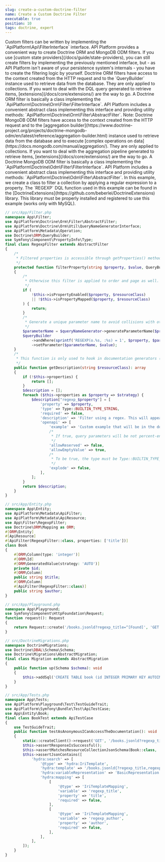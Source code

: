 ```yaml
---
slug: create-a-custom-doctrine-filter
name: Create a Custom Doctrine Filter
executable: true
position: 10
tags: doctrine, expert
---
```

<SectionGuide id="section-0">
Custom filters can be written by implementing the `ApiPlatform\Api\FilterInterface` interface.
API Platform provides a convenient way to create Doctrine ORM and MongoDB ODM filters. If you use [custom state providers](/docs/guide/state-providers), you can still create filters by implementing the previously mentioned interface, but - as API Platform isn't aware of your persistence system's internals - you have to create the filtering logic by yourself.
Doctrine ORM filters have access to the context created from the HTTP request and to the `QueryBuilder` instance used to retrieve data from the database. They are only applied to collections. If you want to deal with the DQL query generated to retrieve items, [extensions](/docs/core/extensions/) are the way to go.
A Doctrine ORM filter is basically a class implementing the `ApiPlatform\Doctrine\Orm\Filter\FilterInterface`. API Platform includes a convenient abstract class implementing this interface and providing utility methods: `ApiPlatform\Doctrine\Orm\Filter\AbstractFilter`.
Note: Doctrine MongoDB ODM filters have access to the context created from the HTTP request and to the [aggregation builder](https://www.doctrine-project.org/projects/doctrine-mongodb-odm/en/latest/reference/aggregation-builder.html) instance used to retrieve data from the database and to execute [complex operations on data](https://docs.mongodb.com/manual/aggregation/). They are only applied to collections. If you want to deal with the aggregation pipeline generated to retrieve items, [extensions](/docs/core/extensions/) are the way to go.
A Doctrine MongoDB ODM filter is basically a class implementing the `ApiPlatform\Doctrine\Odm\Filter\FilterInterface`. API Platform includes a convenient abstract class implementing this interface and providing utility methods: `ApiPlatform\Doctrine\Odm\Filter\AbstractFilter`.
In this example, we create a class to filter a collection by applying a regular expression to a property. The `REGEXP` DQL function used in this example can be found in the [DoctrineExtensions](https://github.com/beberlei/DoctrineExtensions) library. This library must be properly installed and registered to use this example (works only with MySQL).

```php
// src/App/Filter.php
namespace App\Filter;
use ApiPlatform\Doctrine\Orm\Filter\AbstractFilter;
use ApiPlatform\Doctrine\Orm\Util\QueryNameGeneratorInterface;
use ApiPlatform\Metadata\Operation;
use Doctrine\ORM\QueryBuilder;
use Symfony\Component\PropertyInfo\Type;
final class RegexpFilter extends AbstractFilter
{
    /*
     * Filtered properties is accessible through getProperties() method: property => strategy
     */
    protected function filterProperty(string $property, $value, QueryBuilder $queryBuilder, QueryNameGeneratorInterface $queryNameGenerator, string $resourceClass, Operation $operation = null, array $context = []): void
    {
        /*
         * Otherwise this filter is applied to order and page as well.
         */
        if (
            !$this->isPropertyEnabled($property, $resourceClass)
            || !$this->isPropertyMapped($property, $resourceClass)
        ) {
            return;
        }
        /*
         * Generate a unique parameter name to avoid collisions with other filters.
         */
        $parameterName = $queryNameGenerator->generateParameterName($property);
        $queryBuilder
            ->andWhere(sprintf('REGEXP(o.%s, :%s) = 1', $property, $parameterName))
            ->setParameter($parameterName, $value);
    }
    /*
     * This function is only used to hook in documentation generators (supported by Swagger and Hydra).
     */
    public function getDescription(string $resourceClass): array
    {
        if (!$this->properties) {
            return [];
        }
        $description = [];
        foreach ($this->properties as $property => $strategy) {
            $description["regexp_$property"] = [
                'property' => $property,
                'type' => Type::BUILTIN_TYPE_STRING,
                'required' => false,
                'description' => 'Filter using a regex. This will appear in the OpenAPI documentation!',
                'openapi' => [
                    'example' => 'Custom example that will be in the documentation and be the default value of the sandbox',
                    /*
                     * If true, query parameters will be not percent-encoded
                     */
                    'allowReserved' => false,
                    'allowEmptyValue' => true,
                    /*
                     * To be true, the type must be Type::BUILTIN_TYPE_ARRAY, ?product=blue,green will be ?product[]=blue&product[]=green
                     */
                    'explode' => false,
                ],
            ];
        }
        return $description;
    }
}

// src/App/Entity.php
namespace App\Entity;
use ApiPlatform\Metadata\ApiFilter;
use ApiPlatform\Metadata\ApiResource;
use App\Filter\RegexpFilter;
use Doctrine\ORM\Mapping as ORM;
#[ORM\Entity]
#[ApiResource]
#[ApiFilter(RegexpFilter::class, properties: ['title'])]
class Book
{
    #[ORM\Column(type: 'integer')]
    #[ORM\Id]
    #[ORM\GeneratedValue(strategy: 'AUTO')]
    private $id;
    #[ORM\Column]
    public string $title;
    #[ORM\Column]
    #[ApiFilter(RegexpFilter::class)]
    public string $author;
}

// src/App/Playground.php
namespace App\Playground;
use Symfony\Component\HttpFoundation\Request;
function request(): Request
{
    return Request::create('/books.jsonld?regexp_title=^[Found]', 'GET');
}

// src/DoctrineMigrations.php
namespace DoctrineMigrations;
use Doctrine\DBAL\Schema\Schema;
use Doctrine\Migrations\AbstractMigration;
final class Migration extends AbstractMigration
{
    public function up(Schema $schema): void
    {
        $this->addSql('CREATE TABLE book (id INTEGER PRIMARY KEY AUTOINCREMENT NOT NULL, title VARCHAR(255) NOT NULL, author VARCHAR(255) NOT NULL)');
    }
}

// src/App/Tests.php
namespace App\Tests;
use ApiPlatform\Playground\Test\TestGuideTrait;
use ApiPlatform\Symfony\Bundle\Test\ApiTestCase;
use App\Entity\Book;
final class BookTest extends ApiTestCase
{
    use TestGuideTrait;
    public function testAsAnonymousICanAccessTheDocumentation(): void
    {
        static::createClient()->request('GET', '/books.jsonld?regexp_title=^[Found]');
        $this->assertResponseIsSuccessful();
        $this->assertMatchesResourceCollectionJsonSchema(Book::class, '_api_/books{._format}_get_collection');
        $this->assertJsonContains([
            'hydra:search' => [
                '@type' => 'hydra:IriTemplate',
                'hydra:template' => '/books.jsonld{?regexp_title,regexp_author}',
                'hydra:variableRepresentation' => 'BasicRepresentation',
                'hydra:mapping' => [
                    [
                        '@type' => 'IriTemplateMapping',
                        'variable' => 'regexp_title',
                        'property' => 'title',
                        'required' => false,
                    ],
                    [
                        '@type' => 'IriTemplateMapping',
                        'variable' => 'regexp_author',
                        'property' => 'author',
                        'required' => false,
                    ],
                ],
            ],
        ]);
    }
}

```
</SectionGuide>
